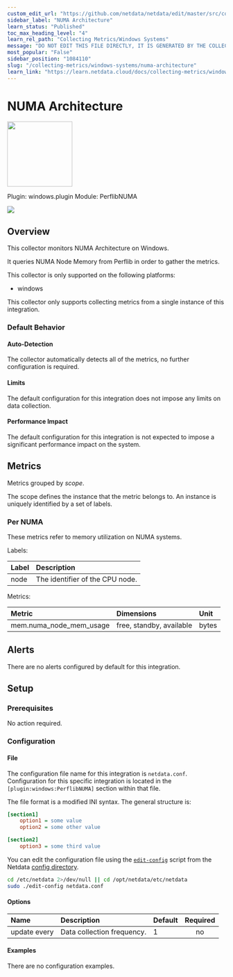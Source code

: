 ```yaml
---
custom_edit_url: "https://github.com/netdata/netdata/edit/master/src/collectors/windows.plugin/metadata.yaml"
sidebar_label: "NUMA Architecture"
learn_status: "Published"
toc_max_heading_level: "4"
learn_rel_path: "Collecting Metrics/Windows Systems"
message: "DO NOT EDIT THIS FILE DIRECTLY, IT IS GENERATED BY THE COLLECTOR'S metadata.yaml FILE"
most_popular: "False"
sidebar_position: "1084110"
slug: "/collecting-metrics/windows-systems/numa-architecture"
learn_link: "https://learn.netdata.cloud/docs/collecting-metrics/windows-systems/numa-architecture"
---
```



# NUMA Architecture


<img src="https://netdata.cloud/img/windows.svg" width="150"/>


Plugin: windows.plugin
Module: PerflibNUMA

<img src="https://img.shields.io/badge/maintained%20by-Netdata-%2300ab44" />

## Overview

This collector monitors NUMA Architecture on Windows.


It queries NUMA Node Memory from Perflib in order to gather the metrics.


This collector is only supported on the following platforms:

- windows

This collector only supports collecting metrics from a single instance of this integration.


### Default Behavior

#### Auto-Detection

The collector automatically detects all of the metrics, no further configuration is required.


#### Limits

The default configuration for this integration does not impose any limits on data collection.

#### Performance Impact

The default configuration for this integration is not expected to impose a significant performance impact on the system.


## Metrics

Metrics grouped by *scope*.

The scope defines the instance that the metric belongs to. An instance is uniquely identified by a set of labels.



### Per NUMA

These metrics refer to memory utilization on NUMA systems.

Labels:

| Label      | Description     |
|:-----------|:----------------|
| node | The identifier of the CPU node. |

Metrics:

| Metric | Dimensions | Unit |
|:------|:----------|:----|
| mem.numa_node_mem_usage | free, standby, available | bytes |



## Alerts

There are no alerts configured by default for this integration.


## Setup

### Prerequisites

No action required.

### Configuration

#### File

The configuration file name for this integration is `netdata.conf`.
Configuration for this specific integration is located in the `[plugin:windows:PerflibNUMA]` section within that file.

The file format is a modified INI syntax. The general structure is:

```ini
[section1]
    option1 = some value
    option2 = some other value

[section2]
    option3 = some third value
```
You can edit the configuration file using the [`edit-config`](/docs/netdata-agent/configuration#edit-a-configuration-file-using-edit-config) script from the
Netdata [config directory](/docs/netdata-agent/configuration#the-netdata-config-directory).

```bash
cd /etc/netdata 2>/dev/null || cd /opt/netdata/etc/netdata
sudo ./edit-config netdata.conf
```
#### Options



| Name | Description | Default | Required |
|:----|:-----------|:-------|:--------:|
| update every | Data collection frequency. | 1 | no |

#### Examples
There are no configuration examples.


